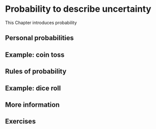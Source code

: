 # Probability to describe uncertainty {#probability}

This Chapter introduces probability

## Personal probabilities

## Example: coin toss

## Rules of probability

## Example: dice roll

## More information

## Exercises